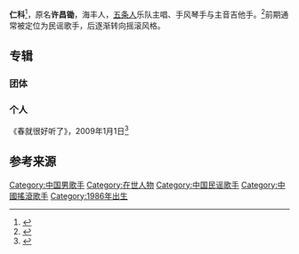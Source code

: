 <!-- 個人關注度 -->
'''仁科'''{{BD|1986年}}<ref>{{Cite web|title=五条人“土味”设计火出圈 宁愿土掉渣也不要俗气|url=https://fashion.sina.com.cn/luxury/de/2020-08-12/1954/doc-iivhvpwy0663477.shtml|access-date=2021-05-31|date=2020-08-12|last=普象工业设计小站|work=fashion.sina.com.cn|archive-date=2021-06-02|archive-url=https://web.archive.org/web/20210602214028/https://fashion.sina.com.cn/luxury/de/2020-08-12/1954/doc-iivhvpwy0663477.shtml}}</ref>，原名'''许昌锄'''，海丰人，[[五条人|五条人]]乐队主唱、手风琴手与主音吉他手。<ref>{{Cite web|title=五条人上热搜那天，主唱仁科正在作家张晓舟家里看齐泽克|url=https://k.sina.cn/article_1047467705_3e6f16b901900r425.html?from=ent&subch=oent|access-date=2021-05-31|date=2020-07-29|last=新京报书评周刊|work=k.sina.cn|archive-date=2021-06-02|archive-url=https://web.archive.org/web/20210602215043/https://k.sina.cn/article_1047467705_3e6f16b901900r425.html?from=ent&subch=oent}}</ref>前期通常被定位为民谣歌手，后逐渐转向摇滚风格。
{{藝人
| 姓名 = 仁科
| 類型 = 音乐家
| 本名 = 许昌锄
| 國籍 = {{PRC}}
| 籍貫 = {{PRC}}[[海丰|海丰]]
| 唱片公司 = {{hlist|刀马旦唱片|摩登天空}}
| 民族 = 汉族
| 出生日期 = {{birth year and age|1986}}
| 相關團體 = [[五条人|五条人]]
}}
== 专辑 ==

=== 团体 ===
{{Main|五条人}}

=== 个人 ===
《春就很好听了》，2009年1月1日<ref>{{Cite web|title=春就很好听了 (豆瓣)|url=https://music.douban.com/subject/3400464/|access-date=2021-05-31|work=music.douban.com|archive-date=2021-06-03|archive-url=https://web.archive.org/web/20210603013118/https://music.douban.com/subject/3400464/}}</ref>

== 参考来源 ==
{{Reflist}}

[[Category:中国男歌手|Category:中国男歌手]]
[[Category:在世人物|Category:在世人物]]
[[Category:中国民谣歌手|Category:中国民谣歌手]]
[[Category:中國搖滾歌手|Category:中國搖滾歌手]]
[[Category:1986年出生|Category:1986年出生]]